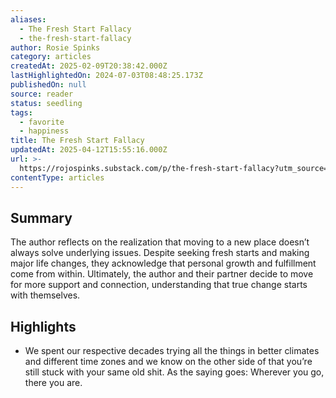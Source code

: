 ```yaml
---
aliases:
  - The Fresh Start Fallacy
  - the-fresh-start-fallacy
author: Rosie Spinks
category: articles
createdAt: 2025-02-09T20:38:42.000Z
lastHighlightedOn: 2024-07-03T08:48:25.173Z
publishedOn: null
source: reader
status: seedling
tags:
  - favorite
  - happiness
title: The Fresh Start Fallacy
updatedAt: 2025-04-12T15:55:16.000Z
url: >-
  https://rojospinks.substack.com/p/the-fresh-start-fallacy?utm_source=post-email-title&publication_id=4486&post_id=144471133&utm_campaign=email-post-title&isFreemail=true&r=og9hp&triedRedirect=true&utm_medium=email
contentType: articles
---
```

## Summary

The author reflects on the realization that moving to a new place doesn’t always solve underlying issues. Despite seeking fresh starts and making major life changes, they acknowledge that personal growth and fulfillment come from within. Ultimately, the author and their partner decide to move for more support and connection, understanding that true change starts with themselves.

## Highlights

- We spent our respective decades trying all the things in better climates and different time zones and we know on the other side of that you’re still stuck with your same old shit. As the saying goes: Wherever you go, there you are.
